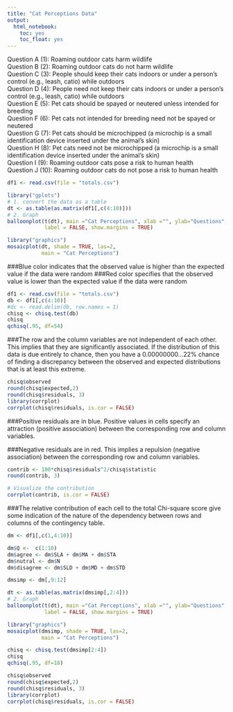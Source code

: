 ```yaml
---
title: "Cat Perceptions Data"
output: 
  html_notebook: 
    toc: yes
    toc_float: yes
---
```

Question A (1): Roaming outdoor cats harm wildlife <br>
Question B (2): Roaming outdoor cats do not harm wildlife<br>
Question C (3): People should keep their cats indoors or under a person's control (e.g., leash, catio) while outdoors<br>
Question D (4): People need not keep their cats indoors or under a person's control (e.g., leash, catio) while outdoors<br>
Question E (5): Pet cats should be spayed or neutered unless intended for breeding<br>
Question F (6): Pet cats not intended for breeding need not be spayed or neutered<br>
Question G (7): Pet cats should be microchipped (a microchip is a small identification device inserted under the animal's skin)<br>
Question H (8): Pet cats need not be microchipped (a microchip is a small identification device inserted under the animal's skin)<br>
Question I (9): Roaming outdoor cats pose a risk to human health<br>
Question J (10): Roaming outdoor cats do not pose a risk to human health<br>

        


```r
df1 <- read.csv(file = "totals.csv")

library("gplots")
# 1. convert the data as a table
dt <- as.table(as.matrix(df1[,c(4:10)]))
# 2. Graph
balloonplot(t(dt), main ="Cat Perceptions", xlab ="", ylab="Questions",
            label = FALSE, show.margins = TRUE)

```

```r
library("graphics")
mosaicplot(dt, shade = TRUE, las=2,
           main = "Cat Perceptions")
```
###Blue color indicates that the observed value is higher than the expected value if the data were random
###Red color specifies that the observed value is lower than the expected value if the data were random

```r
df1 <- read.csv(file = "totals.csv")
db <- df1[,c(4:10)]
#dc <- read.delim(db, row.names = 1)
chisq <- chisq.test(db)
chisq
qchisq(.95, df=54)

```

###The row and the column variables are not independent of each other. This implies that they are significantly associated. If the distribution of this data is due entirely to chance, then you have a 0.00000000...22% chance of finding a discrepancy between the observed and expected distributions that is at least this extreme. 
```r
chisq$observed
round(chisq$expected,2)
round(chisq$residuals, 3)
library(corrplot)
corrplot(chisq$residuals, is.cor = FALSE)

```

###Positive residuals are in blue. Positive values in cells specify an attraction (positive association) between the corresponding row and column variables.

###Negative residuals are in red. This implies a repulsion (negative association) between the corresponding row and column variables.

```r
contrib <- 100*chisq$residuals^2/chisq$statistic
round(contrib, 3)

# Visualize the contribution
corrplot(contrib, is.cor = FALSE)
```

###The relative contribution of each cell to the total Chi-square score give some indication of the nature of the dependency between rows and columns of the contingency table.

```r
dm <- df1[,c(1,4:10)]

dm$Q <-  c(1:10)
dm$agree <- dm$SLA + dm$MA + dm$STA
dm$nutral <- dm$N
dm$disagree <- dm$SLD + dm$MD + dm$STD

dmsimp <- dm[,9:12]

dt <- as.table(as.matrix(dmsimp[,2:4]))
# 2. Graph
balloonplot(t(dt), main ="Cat Perceptions", xlab ="", ylab="Questions",
            label = FALSE, show.margins = TRUE)

library("graphics")
mosaicplot(dmsimp, shade = TRUE, las=2,
           main = "Cat Perceptions")
```
```r
chisq <- chisq.test(dmsimp[2:4])
chisq
qchisq(.95, df=18)

chisq$observed
round(chisq$expected,2)
round(chisq$residuals, 3)
library(corrplot)
corrplot(chisq$residuals, is.cor = FALSE)
```





